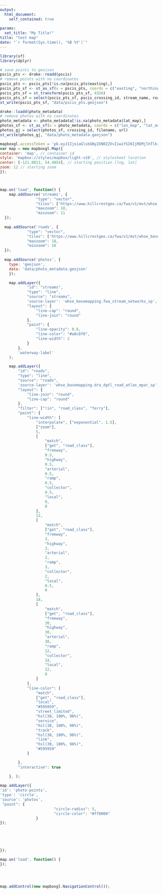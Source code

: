 ```yaml
---
output: 
  html_document:
    self_contained: true 
 
params:
  set_title: "My Title!"
title: "test map"
date: "`r format(Sys.time(), '%B %Y')`"
---
```



``` r
library(sf)
library(dplyr)

# save points to geojson
pscis_pts <- drake::readd(pscis)
# remove points with no coordinates
pscis_pts <- pscis_pts[!is.na(pscis_pts$easting),]
pscis_pts_sf <- st_as_sf(x = pscis_pts, coords = c("easting", "northing"), crs = "EPSG:32610")
pscis_pts_sf = st_transform(pscis_pts_sf, 4326)
pscis_pts_sf = select(pscis_pts_sf, pscis_crossing_id, stream_name, road_name)
st_write(pscis_pts_sf, "data/pscis_pts.geojson")

drake::loadd(photo_metadata)
# remove photos with no coordinates
photo_metadata <- photo_metadata[!is.na(photo_metadata$lat_map),]
photos_sf <- st_as_sf(x = photo_metadata, coords = c("lon_map", "lat_map"), crs = "EPSG:4326")
photos_gj = select(photos_sf, crossing_id, filename, url)
st_write(photos_gj, "data/photo_metadata.geojson")
```




<script src='https://api.tiles.mapbox.com/mapbox-gl-js/v1.3.0/mapbox-gl.js'></script>
<link href='https://api.tiles.mapbox.com/mapbox-gl-js/v1.3.0/mapbox-gl.css' rel='stylesheet' />
<style>
body { margin:0; padding:0; }
#map { position:absolute; top:0; bottom:0; width:100%; }
</style>
</head>

<div id='map'></div>

```js

mapboxgl.accessToken = 'pk.eyJ1IjoiaGlsbGNyZXN0Z2VvIiwiYSI6IjREMjlhTlkifQ.-fItotK2VgCxPHt4ocoMYA';
var map = new mapboxgl.Map({
container: 'map', // container id
style: 'mapbox://styles/mapbox/light-v10', // stylesheet location
center: [-121.8013, 54.4854], // starting position [lng, lat]
zoom: 12 // starting zoom
});



map.on('load', function() {
	map.addSource('streams', {
                "type": "vector",
                "tiles": ['https://www.hillcrestgeo.ca/fwa/v1/mvt/whse_basemapping.fwa_stream_networks_sp/{z}/{x}/{y}'],
                "maxzoom": 18,
                "minzoom": 11
  });
  
  map.addSource('roads', {
            "type": "vector",
            "tiles": ['https://www.hillcrestgeo.ca/fwa/v1/mvt/whse_basemapping.dra_dgtl_road_atlas_mpar_sp/{z}/{x}/{y}?columns=road_class'],
            "maxzoom": 18,
            "minzoom": 10
  });
  
  map.addSource('photos', {
    type: 'geojson',
    data: 'data/photo_metadata.geojson'
	});

	map.addLayer({
            "id": "streams",
            "type": "line",
            "source": "streams",
            'source-layer': 'whse_basemapping.fwa_stream_networks_sp',
            "layout": {
                "line-cap": "round",
                "line-join": "round"
            },
            "paint": {
                "line-opacity": 0.6,
                "line-color": "#a0c8f0",
                "line-width": 2
            }
        },
        'waterway-label'
    );

    map.addLayer({
        "id": "roads",
        "type": "line",
        "source": "roads",
        'source-layer': 'whse_basemapping.dra_dgtl_road_atlas_mpar_sp',
        "layout": {
            "line-join": "round",
            "line-cap": "round"
        },
        "filter": ["!in", "road_class", "ferry"],
        "paint": {
            "line-width": [
                "interpolate", ["exponential", 1.5],
                ["zoom"],
                5,
                [
                    "match",
                    ["get", "road_class"],
                    "freeway",
                    0.5,
                    "highway",
                    0.5,
                    "arterial",
                    0.5,
                    "ramp",
                    0.5,
                    "collector",
                    0.5,
                    "local",
                    0,
                    0
                ],
                12,
                [
                    "match",
                    ["get", "road_class"],
                    "freeway",
                    3,
                    "highway",
                    3,
                    "arterial",
                    2,
                    "ramp",
                    3,
                    "collector",
                    2,
                    "local",
                    0.5,
                    0
                ],
                18,
                [
                    "match",
                    ["get", "road_class"],
                    "freeway",
                    30,
                    "highway",
                    30,
                    "arterial",
                    30,
                    "ramp",
                    12,
                    "collector",
                    24,
                    "local",
                    12,
                    0
                ]
            ],
            "line-color": [
                "match",
                ["get", "road_class"],
                "local",
                "#595959",
                "street_limited",
                "hsl(38, 100%, 98%)",
                "service",
                "hsl(38, 100%, 98%)",
                "track",
                "hsl(38, 100%, 98%)",
                "link",
                "hsl(38, 100%, 98%)",
                "#595959"
            ]

        },
        "interactive": true

    }, );
    
map.addLayer({
'id': 'photo-points',
'type': 'circle',
'source': 'photos',
 "paint": {
                        "circle-radius": 5,
                        "circle-color": "#ff0000"
                }
});

               
                
                

});

map.on('load', function() {
});




map.addControl(new mapboxgl.NavigationControl());

```